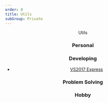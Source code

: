 ```yaml
---
order: 0
title: Utils
subGroup: Private
---
```


<Header />

Utils

### Personal

### Developing

- [VS2017 Express](https://aka.ms/vs/15/release/vs_WDExpress.exe)

### Problem Solving

### Hobby

